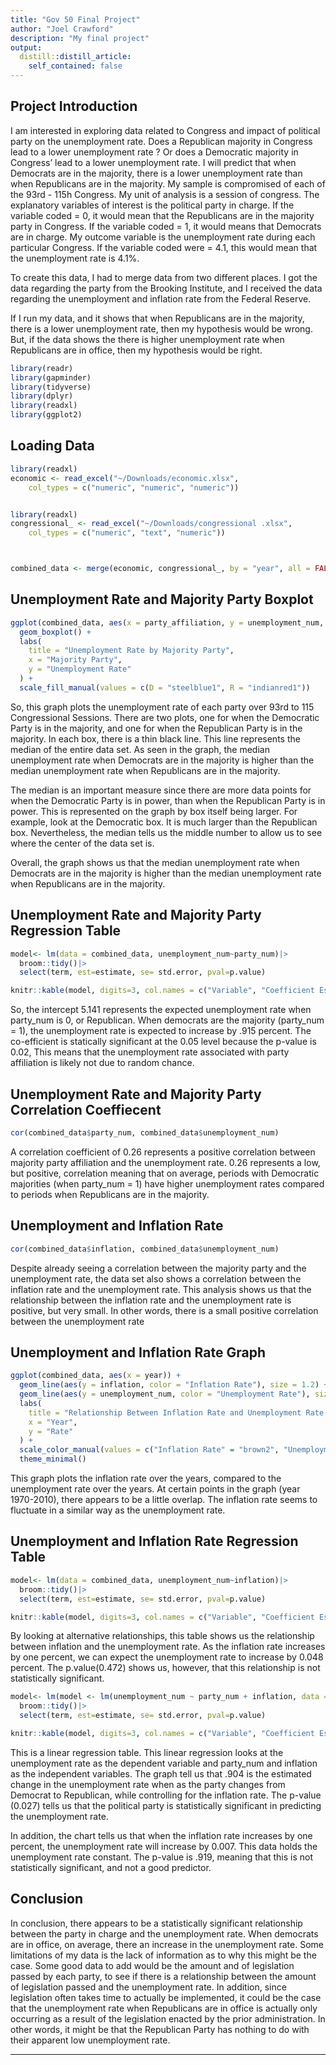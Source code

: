 ```yaml
---
title: "Gov 50 Final Project"
author: "Joel Crawford"
description: "My final project"
output:
  distill::distill_article:
    self_contained: false
---
```




## Project Introduction

I am interested in exploring data related to Congress and impact of political party on the unemployment rate. Does a Republican majority in Congress lead to a lower unemployment rate ? Or does a Democratic majority in Congress' lead to a lower unemployment rate. I will predict that when Democrats are in the majority, there is a lower unemployment rate than when Republicans are in the majority. My sample is compromised of each of the 93rd - 115h Congress. My unit of analysis is a session of congress. The explanatory variables of interest is the political party in charge. If the variable coded = 0, it would mean that the Republicans are in the majority party in Congress. If the variable coded = 1, it would means that Democrats are in charge. My outcome variable is the unemployment rate during each particular Congress. If the variable coded were = 4.1, this would mean that the unemployment rate is 4.1%.


To create this data, I had to merge data from two different places. I got the data regarding the party from the Brooking Institute, and I received the data regarding the unemployment and inflation rate from the Federal Reserve. 

If I run my data, and it shows that when Republicans are in the majority, there is a lower unemployment rate, then my hypothesis would be wrong. But, if the data shows the there is higher unemployment rate when Republicans are in office, then my hypothesis would be right. 

```r
library(readr)
library(gapminder)
library(tidyverse)
library(dplyr)
library(readxl)
library(ggplot2)
```

## Loading Data

```r
library(readxl)
economic <- read_excel("~/Downloads/economic.xlsx", 
    col_types = c("numeric", "numeric", "numeric"))


library(readxl)
congressional_ <- read_excel("~/Downloads/congressional .xlsx", 
    col_types = c("numeric", "text", "numeric"))



combined_data <- merge(economic, congressional_, by = "year", all = FALSE)

```



## Unemployment Rate and Majority Party Boxplot

```r

ggplot(combined_data, aes(x = party_affiliation, y = unemployment_num, fill = party_affiliation)) +
  geom_boxplot() +
  labs(
    title = "Unemployment Rate by Majority Party",
    x = "Majority Party",
    y = "Unemployment Rate"
  ) +
  scale_fill_manual(values = c(D = "steelblue1", R = "indianred1"))


```


So, this graph plots the  unemployment rate of each party over 93rd to 115 Congressional Sessions. There are two plots, one for when the Democratic Party is in the majority, and one for when the Republican Party is in the majority. In each box, there is a thin black line. This line represents the median of the entire data set. As seen in the graph, the median unemployment rate when Democrats are in the majority is higher than the median unemployment rate when Republicans are in the majority. 

The median is an important measure since there are more data points for when the Democratic Party is in power, than when the Republican Party is in power. This is represented on the graph by box itself being larger. For example, look at the Democratic box. It is much larger than the Republican box. Nevertheless, the median tells us the middle number to allow us to see where the center of the data set is. 

Overall, the graph shows us that the median unemployment rate when Democrats are in the majority is higher than the median unemployment rate when Republicans are in the majority. 

## Unemployment Rate and Majority Party Regression Table 

```r
model<- lm(data = combined_data, unemployment_num~party_num)|>
  broom::tidy()|>
  select(term, est=estimate, se= std.error, pval=p.value)

knitr::kable(model, digits=3, col.names = c("Variable", "Coefficient Estimate", "Standard Error", "P-Value"))
```

So, the intercept 5.141 represents the expected unemployment rate when party_num is 0, or Republican. When democrats are the majority (party_num = 1), the unemployment rate is expected to increase by .915 percent. The co-efficient is statically significant at the 0.05 level because the p-value is 0.02, This means that the unemployment rate associated with party affiliation is likely not due to random chance. 


## Unemployment Rate and Majority Party Correlation Coeffiecent


```r
cor(combined_data$party_num, combined_data$unemployment_num)
```

A correlation coefficient of 0.26 represents a positive correlation between majority party affiliation and the unemployment rate. 0.26 represents a low, but positive, correlation meaning that on average, periods with Democratic majorities (when party_num = 1) have higher unemployment rates compared to periods when Republicans are in the majority. 

## Unemployment and Inflation Rate 



```r
cor(combined_data$inflation, combined_data$unemployment_num)
```
Despite already seeing a correlation between the majority party and the unemployment rate, the data set also shows a correlation between the inflation rate and the unemployment rate. This analysis shows us that the relationship between the inflation rate and the unemployment rate is positive, but very small. In other words, there is a small positive correlation between the unemployment rate 

## Unemployment and Inflation Rate Graph

```r
ggplot(combined_data, aes(x = year)) +
  geom_line(aes(y = inflation, color = "Inflation Rate"), size = 1.2) +
  geom_line(aes(y = unemployment_num, color = "Unemployment Rate"), size = 1.2) +
  labs(
    title = "Relationship Between Inflation Rate and Unemployment Rate Over Time",
    x = "Year",
    y = "Rate"
  ) +
  scale_color_manual(values = c("Inflation Rate" = "brown2", "Unemployment Rate" = "brown")) +
  theme_minimal()
```

This graph plots the inflation rate over the years, compared to the unemployment rate over the years. At certain points in the graph (year 1970-2010), there appears to be a little overlap. The inflation rate seems to fluctuate in a similar way as the unemployment rate. 

## Unemployment and Inflation Rate Regression Table 

```r
model<- lm(data = combined_data, unemployment_num~inflation)|>
  broom::tidy()|>
  select(term, est=estimate, se= std.error, pval=p.value)

knitr::kable(model, digits=3, col.names = c("Variable", "Coefficient Estimate", "Standard Error", "P-Value"))
```

By looking at alternative relationships, this table shows us the relationship between inflation and the unemployment rate. As the inflation rate increases by one percent, we can expect the unemployment rate to increase by 0.048 percent. The p.value(0.472)  shows us, however, that this relationship is not statistically significant. 

```r

model<- lm(model <- lm(unemployment_num ~ party_num + inflation, data = combined_data))|>
  broom::tidy()|>
  select(term, est=estimate, se= std.error, pval=p.value)

knitr::kable(model, digits=3, col.names = c("Variable", "Coefficient Estimate", "Standard Error", "P-Value"))

```




This is a  linear regression table. This linear regression looks at the unemployment rate as the dependent variable and party_num and inflation as the independent variables. The graph tell us that .904 is the estimated change in the unemployment rate when as the party changes from Democrat to Republican, while controlling for the inflation rate. The p-value (0.027) tells us that the political party is statistically significant in predicting the unemployment rate. 

In addition, the chart tells us that when the inflation rate increases by one percent, the unemployment rate will increase by 0.007. This data holds the unemployment rate constant. The p-value is .919, meaning that this is not statistically significant, and not a good predictor. 




## Conclusion 
In conclusion, there appears to be a statistically significant relationship between the party in charge and the unemployment rate. When democrats are in office, on average, there an increase in the unemployment rate. Some limitations of my data is the lack of information as to why this might be the case. Some good data to add would be the amount and of legislation passed by each party, to see if there is a relationship between the amount of legislation passed and the unemployment rate. In addition, since legislation often takes time to actually be implemented, it could be the case that the unemployment rate when Republicans are in office is actually only occurring as a result of the legislation enacted by the prior administration. In other words, it might be that the Republican Party has nothing to do with their apparent low unemployment rate. 



----------------------------------------------------------------------------------------

